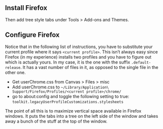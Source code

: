 
## Install Firefox
  Then add tree style tabs under Tools > Add-ons and Themes.

## Configure Firefox
Notice that in the following list of instructions, you have to substitute your current profile where it says `<current profile>`. This isn't always easy since Firefox (in my experience) installs two profiles and you have to figure out which is actually yours. In my case, it is the one with the suffix `.default-release`. It has a vast number of files in it, as opposed to the single file in the other one.

- Get userChrome.css from Canvas > Files > misc
- Add userChrome.css to `~/Library/Application\ Support/Firefox/Profiles/<current profile>/chrome/`
- go to about:config and toggle the following setting to true:
 `toolkit.legacyUserProfileCustomizations.stylesheets`

The point of all this is to maximize vertical space available in Firefox windows. It puts the tabs into a tree on the left side of the window and takes away a bunch of the stuff at the top of the window.

